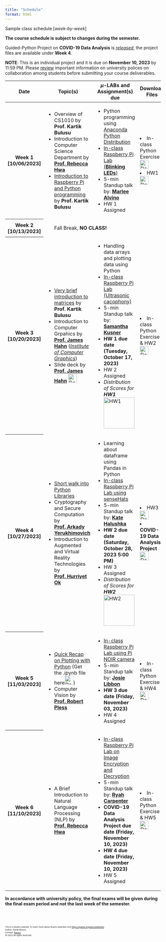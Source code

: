 ```yaml
---
title: "Schedule"
format: html
---
```


Sample class schedule [*week-by-week*]

::: {.callout-warning appearance="simple"}
**The course schedule is subject to changes during the semester.**
:::

::: {.callout-note appearance="default" title="Guided Python Project released"}
Guided-Python Project on **COVID-19 Data Analysis** is <u>_released_</u>, the project files are available under **Week 4**.

**NOTE**: This is an individual project and it is due on **November 10, 2023** by 11:59 PM. Please [review](summary-policy.qmd) important information on university polices on collaboration among students before submitting your course deliverables.
:::


<style>
        .thumbnail {
            width: 100px; /* Adjust the size of your thumbnails */
            cursor: pointer;
        }

        #popupContainer {
            display: none;
            position: fixed;
            top: 0;
            left: 0;
            width: 100%;
            height: 100%;
            background: rgba(0, 0, 0, 0.7);
            justify-content: center;
            align-items: center;
        }

        #popupImage {
            max-width: 80%;
            max-height: 80%;
        }
    </style>

<table class="table table-hover w-auto">
  <colgroup>
    <col style="width:5%">
    <col style="width:35%">
    <col style="width:35%">
    <col style="width:25%">
  </colgroup> 
  <thead>
    <tr class="table-primary">
      <th scope="col">Date</th>
      <th scope="col">Topic(s)</th>
      <th scope="col">$\mu$-LABs and Assignment(s) due</th>
      <th scope="col">Download Files</th>
    </tr>
  </thead>
  <tbody>
    <tr class="table-active">
      <th scope="row">Week 1 [10/06/2023]</th>
      <td>
        <ul>
          <li>Overview of CS1010 by **Prof. Kartik Bulusu**</li>
          <li>Introduction to Computer Science Department by [**Prof. Rebecca Hwa**](https://cs.engineering.gwu.edu/rebecca-hwa)</li>
          <li>[Introduction to Raspberry Pi and Python programming](lecture_notes/week1-intro-cs1010.qmd) by **Prof. Kartik Bulusu**</li>
        </ul>  
      </td>
      <td>
        <ul>
          <li>Python programming using [Anaconda Python Distribution](www.anaconda.com)</li>
          <li>[In-class Raspberry Pi Lab (**Blinking LEDs**)](lecture_notes/week1-rasp-pi.qmd)</li>
          <li>5-min Standup talk by: [**Marlee Alvino**](standup.qmd#marlee-alvino)</li>
          <li>HW 1 Assigned</li>
        </ul>
      </td>
      <td>
        <li>In-class Python Exercise  <a href = "https://github.com/GWU-CSCI1010/gwu-csci1010.github.io/raw/main/download/Week1.zip" download>![Download button](images/file-black.png){width=28}</a></li>
        <li>HW1 <a href = "https://github.com/GWU-CSCI1010/gwu-csci1010.github.io/raw/main/download/HW1.zip" download>![Download button](images/file-black.png){width=28}</li>
      </td>
      <tr>
      <th scope="row">Week 2 [10/13/2023]</th>
      <td colspan="3">
        <ul>
          Fall Break, **NO CLASS!**
        </ul>
    </td>
    </tr>
    <tr class="table-active">
      <th scope="row">Week 3 [10/20/2023]</th>
      <td>
        <ul>
          <li>[Very brief introduction to matrices](lecture_notes/week3-matrices.qmd) by **Prof. Kartik Bulusu**</li>
          <li>Introduction to Computer Grpahics by [**Prof. James Hahn**](https://www.cs.seas.gwu.edu/james-hahn) ([*Institute of Computer Graphics*](https://icg.gwu.edu))</li>
          <li>Slide deck by [**Prof. James Hahn**](https://www.cs.seas.gwu.edu/james-hahn) <a href = "https://github.com/GWU-CSCI1010/gwu-csci1010.github.io/raw/main/download/CSCI_1010.10.20.2023.pdf" download>![Download button](images/file-black.png){width=28}</a></li>
        </ul>
      </td>
      <td>
        <ul>
          <li>Handling data arrays and plotting data using Python</li> 
          <li>[In-class Raspberry Pi Lab (Ultrasonic cacophony)](lecture_notes/week3-rasp-pi-ultrasound.qmd)</li> 
          <li>5-min Standup talk by: [**Samantha Kusner**](standup.qmd#samantha-kusner)</li>
          <li>**HW 1 due date (Tuesday, October 17, 2023)**</li>
          <li>HW 2 Assigned</li>
          <li>_Distribution of Scores for **HW1**_</li> 
            <img src="images/histograms/HW1.png" alt="HW1" class="thumbnail" onclick="displayImage('images/histograms/HW1.png')">
            <div id="popupContainer" onclick="hidePopup()"><img src="" alt="HW1" id="popupImage"></div>
            <script>
                function displayImage(imageSrc) {
                    var popupImage = document.getElementById('popupImage');
                    popupImage.src = imageSrc;
                    document.getElementById('popupContainer').style.display = 'flex';
                }
                function hidePopup() {
                    document.getElementById('popupContainer').style.display = 'none';
                }
                document.getElementById('popupContainer').addEventListener('click', function(e) {
                    if (e.target === this) {
                        hidePopup();
                    }
                });
                document.addEventListener('keydown', function(e) {
                    if (e.key === 'Escape') {
                        hidePopup();
                    }
                });
            </script>
        </ul>
      </td>
      <td>
        <li>In-class Python Exercise & HW2 <a href = "https://github.com/GWU-CSCI1010/gwu-csci1010.github.io/raw/main/download/Week3.zip" download>![Download button](images/file-black.png){width=28}</a></li>
      </td> 
    <tr>
      <th scope="row">Week 4 [10/27/2023]</th>
      <td>
        <ul>
          <li>[Short walk into Python Libraries](lecture_notes/week4-python-libraries.qmd)</li>
          <li>Cryptography and Secure Computation by [**Prof. Arkady Yerukhimovich**](https://www2.seas.gwu.edu/~arkady/)</li>
          <li>Introduction to Augmented and Virtual Reality Technologies by [**Prof. Hurriyet Ok**](https://www.linkedin.com/in/hurriyetok/)</li>
        </ul>
      </td>
      <td>
        <ul>
          <li>Learning about dataframe using Pandas in Python</li>
          <li>[In-class Raspberry Pi Lab using senseHats](lecture_notes/week4-sense-HAT.qmd)</li>
          <li>5-min Standup talk by: [**Kate Halushka**](standup.qmd#kate-halushka)</li>
          <li>**HW 2 due date (Saturday, October 28, 2023 5:00 PM)**</li>
          <li>HW 3 Assigned</li>
          <li>_Distribution of Scores for **HW2**_</li> 
            <img src="images/histograms/HW2.png" alt="HW2" class="thumbnail" onclick="displayImage('images/histograms/HW2.png')">
            <div id="popupContainer" onclick="hidePopup()"><img src="" alt="HW2" id="popupImage"></div>
            <script>
                function displayImage(imageSrc) {
                    var popupImage = document.getElementById('popupImage');
                    popupImage.src = imageSrc;
                    document.getElementById('popupContainer').style.display = 'flex';
                }
                function hidePopup() {
                    document.getElementById('popupContainer').style.display = 'none';
                }
                document.getElementById('popupContainer').addEventListener('click', function(e) {
                    if (e.target === this) {
                        hidePopup();
                    }
                });
                document.addEventListener('keydown', function(e) {
                    if (e.key === 'Escape') {
                        hidePopup();
                    }
                });
            </script>
        </ul>
      </td>
      <td>
        <li>HW3 <a href = "https://github.com/GWU-CSCI1010/gwu-csci1010.github.io/raw/main/download/Week4.zip" download>![Download button](images/file-black.png){width=28}</a></li>
        <li>**COVID-19 Data Analysis Project** <a href = "https://github.com/GWU-CSCI1010/gwu-csci1010.github.io/raw/main/download/COVID_Project.zip" download>![Download button](images/file-black.png){width=28}</a></li>
      </td>
    </tr>
    <tr class="table-active">
      <th scope="row">Week 5 [11/03/2023]</th>
      <td>
        <ul>
          <li>[Quick Recap on Plotting with Python](lecture_notes/week5-plotting.qmd) (Get the .ipynb file here<a href = "https://github.com/GWU-CSCI1010/gwu-csci1010.github.io/raw/main/download/RecapPlotting_SineApprox.zip" download>![Download button](images/file-black.png){width=28}</a>)</li>
          <li>Computer Vision by [**Prof. Robert Pless**](https://www.cs.seas.gwu.edu/robert-pless)</li>
        </ul>
      </td>
      <td>
        <ul>
          <li>[In-class Raspberry Pi Lab using Pi NOIR camera](lecture_notes/week5-pi-picam.qmd)</li>
          <li>5-min Standup talk by: [**Josie Libbon**](standup.qmd#josie-libbon)</li>
          <li>**HW 3 due date (Friday, November 03, 2023)**</li>
          <li>HW 4 Assigned</li>
        </ul>
      </td>
      <td>
        <li>In-class Python Exercise & HW4 <a href = "https://github.com/GWU-CSCI1010/gwu-csci1010.github.io/raw/main/download/Week5.zip" download>![Download button](images/file-black.png){width=28}</a></li>
      </td> 
    </tr>
    <tr>
      <th scope="row">Week 6 [11/10/2023]</th>
      <td>
        <ul>
          <li>A Brief Introduction to Natural Language Processing (NLP) by [**Prof. Rebecca Hwa**](https://cs.engineering.gwu.edu/rebecca-hwa)</li>
        </ul>
      </td>
      <td>
        <ul>
          <li>[In-class Raspberry Pi Lab on Image Encryption and Decryption](lecture_notes/week6-encrypt-decrypt.qmd)</li>
          <li>5-min Standup talk by: [**Ryah Carpenter**](standup.qmd#ryah-carpenter)</li>
          <li>**COVID-19 Data Analysis Project due date (Friday, November 10, 2023)**</li>
          <li>**HW 4 due date (Friday, November 10, 2023)**</li>
          <li>HW 5 Assigned</li>
        </ul>
      </td>
      <td>
      <li>In-class Python Exercise & HW5 <a href = "https://github.com/GWU-CSCI1010/gwu-csci1010.github.io/raw/main/download/Week6.zip" download>![Download button](images/file-black.png){width=28}</a></li>
      </td>
    </tr>
    <!-- </tr>
        <tr class="table-secondary">
        <th colspan="4"><u>NOTE</u>: In accordance with university policy, the final exams will be given during the final exam period and not the last week of the semester</th>
    </tr> -->

  </tbody>
</table>


:::{.callout-note appearance="default"}
**In accordance with university policy, the final exams will be given during the final exam period and not the last week of the semester.**
:::


<br><br>
<footer>
  <p><small><small><small><small>This is a Quarto website. To learn more about Quarto websites visit <https://quarto.org/docs/websites>.<br>
  Author: Kartik Bulusu<br>
  Contact: <a href="mailto:bulusu@gwu.edu">bulusu</a><br>
  &copy; 2023 All rights reserved</small></small></small></small></p>
</footer>
